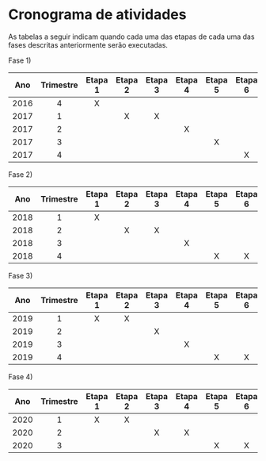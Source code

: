 # Cronograma de atividades {#sec:cron}

As tabelas a seguir indicam quando cada uma das etapas de cada uma das fases
descritas anteriormente serão executadas.

Fase 1)

|   Ano | Trimestre |  Etapa 1 |  Etapa 2  |  Etapa 3  |  Etapa 4  |  Etapa 5  | Etapa 6 |
|:-----:|:---------:|:--------:|:---------:|:---------:|:---------:|:---------:|:-------:|
| 2016  |    4      |     X    |           |           |           |           |         |
| 2017  |    1      |          |    X      |    X      |           |           |         |
| 2017  |    2      |          |           |           |    X      |           |         |
| 2017  |    3      |          |           |           |           |    X      |         |
| 2017  |    4      |          |           |           |           |           |    X    |

Fase 2)

|   Ano | Trimestre |  Etapa 1 |  Etapa 2  |  Etapa 3  |  Etapa 4  |  Etapa 5  | Etapa 6 |
|:-----:|:---------:|:--------:|:---------:|:---------:|:---------:|:---------:|:-------:|
| 2018  |    1      |     X    |           |           |           |           |         |
| 2018  |    2      |          |    X      |    X      |           |           |         |
| 2018  |    3      |          |           |           |    X      |           |         |
| 2018  |    4      |          |           |           |           |    X      |    X    |

Fase 3)

|   Ano | Trimestre |  Etapa 1 |  Etapa 2  |  Etapa 3  |  Etapa 4  |  Etapa 5  | Etapa 6 |
|:-----:|:---------:|:--------:|:---------:|:---------:|:---------:|:---------:|:-------:|
| 2019  |    1      |     X    |    X      |           |           |           |         |
| 2019  |    2      |          |           |    X      |           |           |         |
| 2019  |    3      |          |           |           |    X      |           |         |
| 2019  |    4      |          |           |           |           |    X      |  X      |

Fase 4)

|   Ano | Trimestre |  Etapa 1 |  Etapa 2  |  Etapa 3  |  Etapa 4  |  Etapa 5  | Etapa 6 |
|:-----:|:---------:|:--------:|:---------:|:---------:|:---------:|:---------:|:-------:|
| 2020  |    1      |     X    |    X      |           |           |           |         |
| 2020  |    2      |          |           |    X      |      X    |           |         |
| 2020  |    3      |          |           |           |           |      X    |    X    |